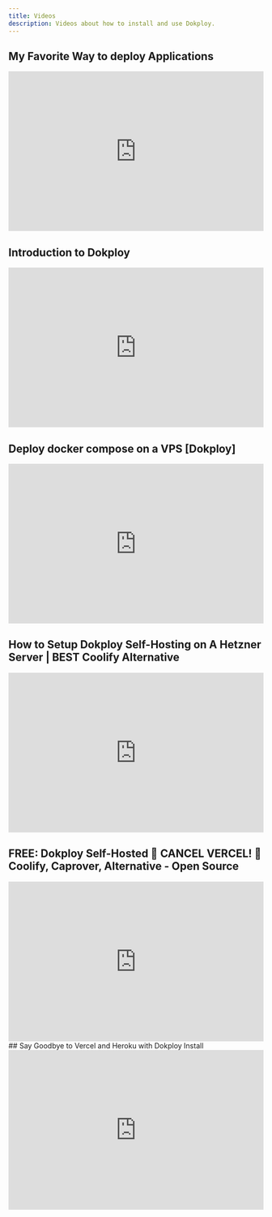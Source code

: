 ```yaml
---
title: Videos
description: Videos about how to install and use Dokploy.
---
```




## My Favorite Way to deploy Applications
<iframe width="100%" height="315" src="https://www.youtube.com/embed/2Q4-EgYS0u4?si=K7wls46laSU_W3c_" title="YouTube video player" frameborder="0" allow="accelerometer; autoplay; clipboard-write; encrypted-media; gyroscope; picture-in-picture; web-share" referrerpolicy="strict-origin-when-cross-origin" allowfullscreen></iframe>



<div  className='border-2 mt-10'/>


## Introduction to Dokploy
<iframe width="100%" height="315" src="https://www.youtube.com/embed/mznYKPvhcfw?si=9r6ws_bJF45QSZgb" title="YouTube video player" frameborder="0" allow="accelerometer; autoplay; clipboard-write; encrypted-media; gyroscope; picture-in-picture; web-share" referrerpolicy="strict-origin-when-cross-origin" allowfullscreen></iframe>
<div  className='border-2 mt-10'/>

## Deploy docker compose on a VPS [Dokploy]
<iframe width="100%" height="315" src="https://www.youtube.com/embed/3qr_celxISA?si=N72toqtyC_sxlucH" title="YouTube video player" frameborder="0" allow="accelerometer; autoplay; clipboard-write; encrypted-media; gyroscope; picture-in-picture; web-share" referrerpolicy="strict-origin-when-cross-origin" allowfullscreen></iframe>
<div  className='border-2 mt-10'/>

## How to Setup Dokploy Self-Hosting on A Hetzner Server | BEST Coolify Alternative
<iframe width="100%" height="315" src="https://www.youtube.com/embed/83UX8TfuDis?si=SLQr7Q8I2PpUjNlH" title="YouTube video player" frameborder="0" allow="accelerometer; autoplay; clipboard-write; encrypted-media; gyroscope; picture-in-picture; web-share" referrerpolicy="strict-origin-when-cross-origin" allowfullscreen></iframe>
<div  className='border-2 mt-10'/>

## FREE: Dokploy Self-Hosted 🐳 CANCEL VERCEL! 🚨 Coolify, Caprover, Alternative - Open Source
<iframe width="100%" height="315" src="https://www.youtube.com/embed/8kHeKBd1rlU?si=LmUiT7mu9I9micy3" title="YouTube video player" frameborder="0" allow="accelerometer; autoplay; clipboard-write; encrypted-media; gyroscope; picture-in-picture; web-share" referrerpolicy="strict-origin-when-cross-origin" allowfullscreen></iframe>

<div  className='border-2 mt-10'/>
## Say Goodbye to Vercel and Heroku with Dokploy Install
<iframe width="100%" height="315" src="https://www.youtube.com/embed/XohTt3lh9qg?si=N4alYYsfSzNsFOmb" title="YouTube video player" frameborder="0" allow="accelerometer; autoplay; clipboard-write; encrypted-media; gyroscope; picture-in-picture; web-share" referrerpolicy="strict-origin-when-cross-origin" allowfullscreen></iframe>

